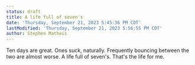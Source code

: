 ```yaml
---
status: draft
title: A life full of seven's
date: 'Thursday, September 21, 2023 5:45:36 PM CDT'
lastModified: 'Thursday, September 21, 2023 5:56:55 PM CDT'
author: Stephen Matheis
---
```


Ten days are great. Ones suck, naturally. Frequently bouncing between the two are almost worse. A life full of seven's. That's the life for me.
